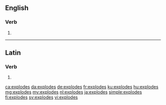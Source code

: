 ==English==

===Verb===
{{head|en|verb form}}

# {{en-third-person singular of|explode}}

----

==Latin==

===Verb===
{{la-verb-form|explodēs}}

# {{inflection of|explodō||2|s|futr|actv|indc|lang=la}}

[[ca:explodes]]
[[da:explodes]]
[[de:explodes]]
[[fr:explodes]]
[[ku:explodes]]
[[hu:explodes]]
[[mg:explodes]]
[[my:explodes]]
[[nl:explodes]]
[[ja:explodes]]
[[simple:explodes]]
[[fi:explodes]]
[[sv:explodes]]
[[vi:explodes]]